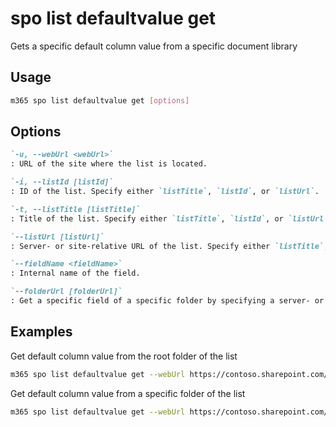 
# spo list defaultvalue get

Gets a specific default column value from a specific document library

## Usage

```sh
m365 spo list defaultvalue get [options]
```

## Options

```md definition-list
`-u, --webUrl <webUrl>`
: URL of the site where the list is located.

`-i, --listId [listId]`
: ID of the list. Specify either `listTitle`, `listId`, or `listUrl`.

`-t, --listTitle [listTitle]`
: Title of the list. Specify either `listTitle`, `listId`, or `listUrl`.

`--listUrl [listUrl]`
: Server- or site-relative URL of the list. Specify either `listTitle`, `listId`, or `listUrl`.

`--fieldName <fieldName>`
: Internal name of the field.

`--folderUrl [folderUrl]`
: Get a specific field of a specific folder by specifying a server- or site-relative URL.
```

<Global />

## Examples

Get default column value from the root folder of the list

```sh
m365 spo list defaultvalue get --webUrl https://contoso.sharepoint.com/sites/Marketing --listTitle Logos --fieldName Company
```

Get default column value from a specific folder of the list

```sh
m365 spo list defaultvalue get --webUrl https://contoso.sharepoint.com/sites/Marketing --listTitle Logos --fieldName Company --folderUrl "/sites/Marketing/Logos/Contoso"
```
